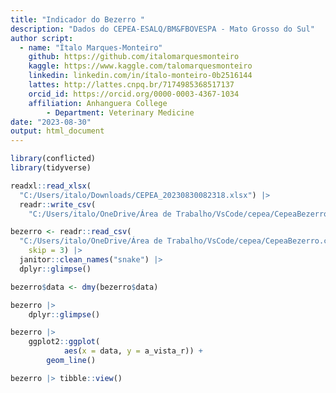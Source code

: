 ```yaml
---
title: "Indicador do Bezerro "
description: "Dados do CEPEA-ESALQ/BM&FBOVESPA - Mato Grosso do Sul"
author script: 
  - name: "Ítalo Marques-Monteiro"
    github: https://github.com/italomarquesmonteiro
    kaggle: https://www.kaggle.com/talomarquesmonteiro
    linkedin: linkedin.com/in/ítalo-monteiro-0b2516144
    lattes: http://lattes.cnpq.br/7174985368517137
    orcid_id: https://orcid.org/0000-0003-4367-1034
    affiliation: Anhanguera College  
        - Department: Veterinary Medicine
date: "2023-08-30"
output: html_document
---
```


```r
library(conflicted)
library(tidyverse)
```

```r
readxl::read_xlsx(
  "C:/Users/italo/Downloads/CEPEA_20230830082318.xlsx") |>
  readr::write_csv(
    "C:/Users/italo/OneDrive/Área de Trabalho/VsCode/cepea/CepeaBezerro.csv")
```

```r
bezerro <- readr::read_csv(
  "C:/Users/italo/OneDrive/Área de Trabalho/VsCode/cepea/CepeaBezerro.csv",
    skip = 3) |>
  janitor::clean_names("snake") |>
  dplyr::glimpse()
```

```r
bezerro$data <- dmy(bezerro$data)
```

```r
bezerro |>
    dplyr::glimpse()
```

```r
bezerro |>
    ggplot2::ggplot(
            aes(x = data, y = a_vista_r)) +
        geom_line()
```


```r
bezerro |> tibble::view()
```

